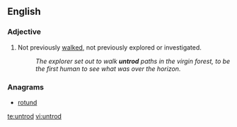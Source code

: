 ==English==

===Adjective===
{{en-adj|-}}

# Not previously [[walked]], not previously explored or investigated.
#: ''The explorer set out to walk '''untrod''' paths in the virgin forest, to be the first human to see what was over the horizon.''

===Anagrams===
* [[rotund#English|rotund]]

[[te:untrod]]
[[vi:untrod]]